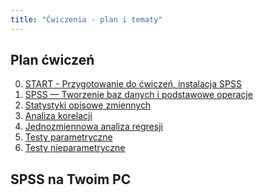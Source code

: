```yaml
---
title: "Ćwiczenia - plan i tematy"
---
```


## Plan ćwiczeń 

0. [START - Przygotowanie do ćwiczeń, instalacja SPSS](Cwiczenia/start.qmd)
1. [SPSS — Tworzenie baz danych i podstawowe operacje](Cwiczenia/SPSS.qmd)
2. [Statystyki opisowe zmiennych](Cwiczenia/Statystyki_opisowe.qmd)
3. [Analiza korelacji](Cwiczenia/Analiza_korelacji.qmd)
4. [Jednozmiennowa analiza regresji](Cwiczenia/Jednozmiennowa_analiza.qmd)
5. [Testy parametryczne](Cwiczenia/Parametryczne_testy.qmd)
6. [Testy nieparametryczne](Cwiczenia/Nieparametryczne_testy.qmd)



## SPSS na Twoim PC

